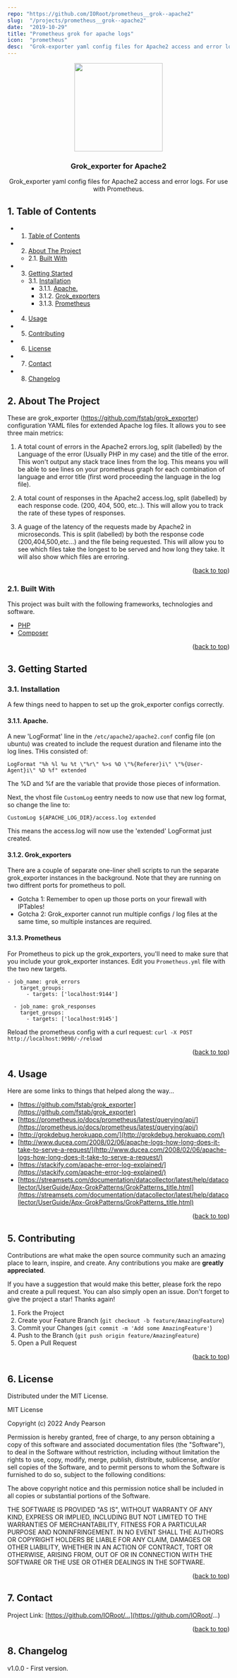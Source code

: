 ```yaml
---
repo: "https://github.com/IORoot/prometheus__grok--apache2"
slug:  "/projects/prometheus__grok--apache2"
date:  "2019-10-29"
title: "Prometheus grok for apache logs"
icon:  "prometheus"
desc:  "Grok-exporter yaml config files for Apache2 access and error logs. For use with Prometheus."
---
```


<div id="top"></div>

<div align="center">

<img src="https://svg-rewriter.sachinraja.workers.dev/?url=https%3A%2F%2Fcdn.jsdelivr.net%2Fnpm%2F%40mdi%2Fsvg%406.7.96%2Fsvg%2Fregex.svg&fill=%239A3412&width=200px&height=200px" style="width:200px;"/>

<h3 align="center">Grok_exporter for Apache2</h3>

<p align="center">
    Grok_exporter yaml config files for Apache2 access and error logs. For use with Prometheus.
</p>
</div>


##  1. <a name='TableofContents'></a>Table of Contents



* 1. [Table of Contents](#TableofContents)
* 2. [About The Project](#AboutTheProject)
	* 2.1. [Built With](#BuiltWith)
* 3. [Getting Started](#GettingStarted)
	* 3.1. [Installation](#Installation)
		* 3.1.1. [Apache.](#Apache.)
		* 3.1.2. [Grok_exporters](#Grok_exporters)
		* 3.1.3. [Prometheus](#Prometheus)
* 4. [Usage](#Usage)
* 5. [Contributing](#Contributing)
* 6. [License](#License)
* 7. [Contact](#Contact)
* 8. [Changelog](#Changelog)



##  2. <a name='AboutTheProject'></a>About The Project

These are grok_exporter (https://github.com/fstab/grok_exporter) configuration YAML files for extended Apache log files. It allows you to see three main metrics:

1. A total count of errors in the Apache2 errors.log, split (labelled) by the Language of the error (Usually PHP in my case) and the title of the error. This won't output any stack trace lines from the log.
This means you will be able to see lines on your prometheus graph for each combination of language and error title (first word proceeding the language in the log file).

2. A total count of responses in the Apache2 access.log, split (labelled) by each response code. (200, 404, 500, etc..). This will allow you to track the rate of these types of responses.

3. A guage of the latency of the requests made by Apache2 in microseconds. This is split (labelled) by both the response code (200,404,500,etc...) and the file being requested. This will allow you to see which files take the longest to be served and how long they take. It will also show which files are erroring.


<p align="right">(<a href="#top">back to top</a>)</p>



###  2.1. <a name='BuiltWith'></a>Built With

This project was built with the following frameworks, technologies and software.

* [PHP](https://php.net/)
* [Composer](https://getcomposer.org/)

<p align="right">(<a href="#top">back to top</a>)</p>





##  3. <a name='GettingStarted'></a>Getting Started


###  3.1. <a name='Installation'></a>Installation


A few things need to happen to set up the grok_exporter configs correctly.

####  3.1.1. <a name='Apache.'></a>Apache. 

A new 'LogFormat' line in the `/etc/apache2/apache2.conf` config file (on ubuntu) was created to include the request duration and filename into the log lines. THis consisted of:

```
LogFormat "%h %l %u %t \"%r\" %>s %O \"%{Referer}i\" \"%{User-Agent}i\" %D %f" extended
```
The %D and %f are the variable that provide those pieces of information.

Next, the vhost file `CustomLog` eentry needs to now use that new log format, so change the line to:

```
CustomLog ${APACHE_LOG_DIR}/access.log extended 
```

This means the access.log will now use the 'extended' LogFormat just created.

####  3.1.2. <a name='Grok_exporters'></a>Grok_exporters

There are a couple of separate one-liner shell scripts to run the separate grok_exporter instances in the background. Note that they are running on two diffrent ports for prometheus to poll. 

- Gotcha 1: Remember to open up those ports on your firewall with IPTables!
- Gotcha 2: Grok_exporter cannot run multiple configs / log files at the same time, so multiple instances are required.

####  3.1.3. <a name='Prometheus'></a>Prometheus

For Prometheus to pick up the grok_exporters, you'll need to make sure that you include your grok_exporter instances. Edit you `Prometheus.yml` file with the two new targets.

```
- job_name: grok_errors
    target_groups:
      - targets: ['localhost:9144']

  - job_name: grok_responses
    target_groups:
      - targets: ['localhost:9145']
```

Reload the prometheus config with a curl request: `curl -X POST http://localhost:9090/-/reload`


<p align="right">(<a href="#top">back to top</a>)</p>



##  4. <a name='Usage'></a>Usage

Here are some links to things that helped along the way...

- [https://github.com/fstab/grok_exporter](https://github.com/fstab/grok_exporter)
- [https://prometheus.io/docs/prometheus/latest/querying/api/](https://prometheus.io/docs/prometheus/latest/querying/api/)
- [http://grokdebug.herokuapp.com/](http://grokdebug.herokuapp.com/)
- [http://www.ducea.com/2008/02/06/apache-logs-how-long-does-it-take-to-serve-a-request/](http://www.ducea.com/2008/02/06/apache-logs-how-long-does-it-take-to-serve-a-request/)
- [https://stackify.com/apache-error-log-explained/](https://stackify.com/apache-error-log-explained/)
- [https://streamsets.com/documentation/datacollector/latest/help/datacollector/UserGuide/Apx-GrokPatterns/GrokPatterns_title.html](https://streamsets.com/documentation/datacollector/latest/help/datacollector/UserGuide/Apx-GrokPatterns/GrokPatterns_title.html)


<p align="right">(<a href="#top">back to top</a>)</p>



##  5. <a name='Contributing'></a>Contributing

Contributions are what make the open source community such an amazing place to learn, inspire, and create. Any contributions you make are **greatly appreciated**.

If you have a suggestion that would make this better, please fork the repo and create a pull request. You can also simply open an issue.
Don't forget to give the project a star! Thanks again!

1. Fork the Project
2. Create your Feature Branch (`git checkout -b feature/AmazingFeature`)
3. Commit your Changes (`git commit -m 'Add some AmazingFeature'`)
4. Push to the Branch (`git push origin feature/AmazingFeature`)
5. Open a Pull Request

<p align="right">(<a href="#top">back to top</a>)</p>



##  6. <a name='License'></a>License

Distributed under the MIT License.

MIT License

Copyright (c) 2022 Andy Pearson

Permission is hereby granted, free of charge, to any person obtaining a copy
of this software and associated documentation files (the "Software"), to deal
in the Software without restriction, including without limitation the rights
to use, copy, modify, merge, publish, distribute, sublicense, and/or sell
copies of the Software, and to permit persons to whom the Software is
furnished to do so, subject to the following conditions:

The above copyright notice and this permission notice shall be included in all
copies or substantial portions of the Software.

THE SOFTWARE IS PROVIDED "AS IS", WITHOUT WARRANTY OF ANY KIND, EXPRESS OR
IMPLIED, INCLUDING BUT NOT LIMITED TO THE WARRANTIES OF MERCHANTABILITY,
FITNESS FOR A PARTICULAR PURPOSE AND NONINFRINGEMENT. IN NO EVENT SHALL THE
AUTHORS OR COPYRIGHT HOLDERS BE LIABLE FOR ANY CLAIM, DAMAGES OR OTHER
LIABILITY, WHETHER IN AN ACTION OF CONTRACT, TORT OR OTHERWISE, ARISING FROM,
OUT OF OR IN CONNECTION WITH THE SOFTWARE OR THE USE OR OTHER DEALINGS IN THE
SOFTWARE.

<p align="right">(<a href="#top">back to top</a>)</p>



##  7. <a name='Contact'></a>Contact

Project Link: [https://github.com/IORoot/...](https://github.com/IORoot/...)

<p align="right">(<a href="#top">back to top</a>)</p>



##  8. <a name='Changelog'></a>Changelog

v1.0.0 - First version.

